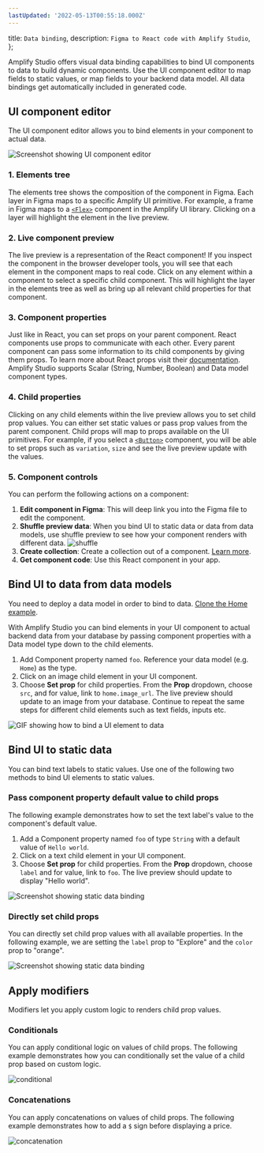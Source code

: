 ```yaml
---
lastUpdated: '2022-05-13T00:55:18.000Z'
---
```

  title: `Data binding`,
  description: `Figma to React code with Amplify Studio`,
};

Amplify Studio offers visual data binding capabilities to bind UI components to data to build dynamic components. Use the UI component editor to map fields to static values, or map fields to your backend data model. All data bindings get automatically included in generated code.

## UI component editor

The UI component editor allows you to bind elements in your component to actual data. 

![Screenshot showing UI component editor](/images/console/ui-component-editor.png)

### 1. Elements tree
The elements tree shows the composition of the component in Figma. Each layer in Figma maps to a specific Amplify UI primitive. For example, a frame in Figma maps to a [`<Flex>`](https://ui.docs.amplify.aws/react/components/flex) component in the Amplify UI library. Clicking on a layer will highlight the element in the live preview.

### 2. Live component preview
The live preview is a representation of the React component! If you inspect the component in the browser developer tools, you will see that each element in the component maps to real code. Click on any element within a component to select a specific child component. This will highlight the layer in the elements tree as well as bring up all relevant child properties for that component.

### 3. Component properties
Just like in React, you can set props on your parent component. React components use props to communicate with each other. Every parent component can pass some information to its child components by giving them props. To learn more about React props visit their [documentation](https://beta.reactjs.org/learn/passing-props-to-a-component). Amplify Studio supports Scalar (String, Number, Boolean) and Data model component types. 

### 4. Child properties
Clicking on any child elements within the live preview allows you to set child prop values. You can either set static values or pass prop values from the parent component. Child props will map to props available on the UI primitives. For example, if you select a [`<Button>`](https://ui.docs.amplify.aws/react/components/button) component, you will be able to set props such as `variation`, `size` and see the live preview update with the values. 

### 5. Component controls
You can perform the following actions on a component:
1. **Edit component in Figma**: This will deep link you into the Figma file to edit the component.
2. **Shuffle preview data**: When you bind UI to static data or data from data models, use shuffle preview to see how your component renders with different data.
  ![shuffle](/images/console/ui-shuffle.gif)
3. **Create collection**: Create a collection out of a component. [Learn more](/console/uibuilder/collections).
4. **Get component code**: Use this React component in your app.

## Bind UI to data from data models

<Callout>

You need to deploy a data model in order to bind to data. [Clone the Home example](https://sandbox.amplifyapp.com/schema-design/a66f071a-4eea-4277-8d03-a851f2a08e79/clone).

</Callout>

With Amplify Studio you can bind elements in your UI component to actual backend data from your database by passing component properties with a Data model type down to the child elements.

1. Add Component property named `foo`. Reference your data model (e.g. `Home`) as the type.
2. Click on an image child element in your UI component.
3. Choose **Set prop** for child properties. From the **Prop** dropdown, choose `src`, and for value, link to `home.image_url`.
The live preview should update to an image from your database. Continue to repeat the same steps for different child elements such as text fields, inputs etc.

![GIF showing how to bind a UI element to data](/images/console/ui-databind.gif)

## Bind UI to static data

You can bind text labels to static values. Use one of the following two methods to bind UI elements to static values.

### Pass component property default value to child props
The following example demonstrates how to set the text label's value to the component's default value.
1. Add a Component property named `foo` of type `String` with a default value of `Hello world`.
2. Click on a text child element in your UI component.
3. Choose **Set prop** for child properties. From the **Prop** dropdown, choose `label` and for value, link to `foo`.
The live preview should update to display "Hello world".

![Screenshot showing static data binding](/images/console/ui-staticbind.png)

### Directly set child props
You can directly set child prop values with all available properties. In the following example, we are setting the `label` prop to "Explore" and the `color` prop to "orange".

![Screenshot showing static data binding](/images/console/ui-staticbind2.png)


## Apply modifiers

Modifiers let you apply custom logic to renders child prop values.

### Conditionals 

You can apply conditional logic on values of child props. The following example demonstrates how you can conditionally set the value of a child prop based on custom logic.

![conditional](/images/console/ui-conditional.png)

### Concatenations

You can apply concatenations on values of child props. The following example demonstrates how to add a `$` sign before displaying a price.

![concatenation](/images/console/ui-concat.png)
